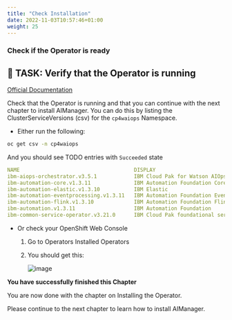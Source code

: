 ```yaml
---
title: "Check Installation"
date: 2022-11-03T10:57:46+01:00
weight: 25
---
```


### Check if the Operator is ready



## 🚀 TASK: Verify that the Operator is running
[Official Documentation](https://www.ibm.com/docs/en/cloud-paks/cloud-pak-watson-aiops/3.5.0?topic=manager-starter-installation-cli)

Check that the Operator is running and that you can continue with the next chapter to install AIManager. You can do this by listing the ClusterServiceVersions (csv) for the `cp4waiops` Namespace.




<Accordion>
<AccordionItem title="Need Help?">


* Either run the following:
	
```bash
oc get csv -n cp4waiops                                                           
```
	
And you should see TODO entries with `Succeeded` state

```yaml
NAME                                     DISPLAY                                      VERSION   REPLACES                                 PHASE
ibm-aiops-orchestrator.v3.5.1            IBM Cloud Pak for Watson AIOps AIManager    3.5.1                                              Succeeded
ibm-automation-core.v1.3.11              IBM Automation Foundation Core               1.3.11    ibm-automation-core.v1.3.10              Succeeded
ibm-automation-elastic.v1.3.10           IBM Elastic                                  1.3.10    ibm-automation-elastic.v1.3.9            Succeeded
ibm-automation-eventprocessing.v1.3.11   IBM Automation Foundation Event Processing   1.3.11    ibm-automation-eventprocessing.v1.3.10   Succeeded
ibm-automation-flink.v1.3.10             IBM Automation Foundation Flink              1.3.10    ibm-automation-flink.v1.3.9              Succeeded
ibm-automation.v1.3.11                   IBM Automation Foundation                    1.3.11    ibm-automation.v1.3.10                   Succeeded
ibm-common-service-operator.v3.21.0      IBM Cloud Pak foundational services          3.21.0                                             Succeeded
```

* Or check your OpenShift Web Console

	1. Go to Operators Installed Operators 

	1. You should get this:

		![image](/images/53_operators_installed.png)


</AccordionItem>
</Accordion>



<InlineNotification kind="success">

**You have successfully finished this Chapter**

You are now done with the chapter on Installing the Operator.

Please continue to the next chapter to learn how to install AIManager.

</InlineNotification>


